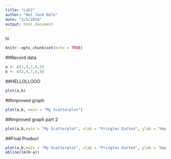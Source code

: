```yaml
---
title: "Lab2"
author: "Not Jack Belk"
date: "2/5/2018"
output: html_document
---
```

hi
```r
knitr::opts_chunk$set(echo = TRUE)
```

##Record data

```r
a <- c(1,4,3,8,5)
b <- c(2,4,7,6,9)

```
##HELLOLLOOO

```r
plot(a,b)
```

##Improved graph

```r
plot(a,b, main = "My Scatterplot")
```

##Improved graph part 2

```r
plot(a,b,main = "My Scatterplot", xlab = "Pringles Eatten", ylab = "Happiness")
```

##Final Product

```r
plot(a,b,main = "My Scatterplot", xlab = "Pringles Eatten", ylab = "Happiness")
abline(lm(b~a))
```
